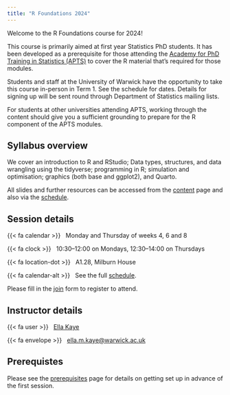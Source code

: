 ```yaml
---
title: "R Foundations 2024"
---
```


Welcome to the R Foundations course for 2024!

This course is primarily aimed at first year Statistics PhD students. It has been developed as a prerequisite for those attending the [Academy for PhD Training in Statistics (APTS)](https://warwick.ac.uk/fac/sci/statistics/apts/) to cover the R material that’s required for those modules.

Students and staff at the University of Warwick have the opportunity to take this course in-person in Term 1. See the schedule for dates. Details for signing up will be sent round through Department of Statistics mailing lists. 

For students at other universities attending APTS, working through the content should give you a sufficient grounding to prepare for the R component of the APTS modules. 

## Syllabus overview

We cover an introduction to R and RStudio; Data types, structures, and data wrangling using the tidyverse; programming in R; simulation and optimisation; graphics (both base and ggplot2), and Quarto.

All slides and further resources can be accessed from the [content](content.qmd) page and also via the [schedule](schedule.qmd). 

## Session details

{{< fa calendar >}} &nbsp; Monday and Thursday of weeks 4, 6 and 8

{{< fa clock >}} &nbsp; 10:30--12:00 on Mondays, 12:30--14:00 on Thursdays

{{< fa location-dot >}} &nbsp; A1.28, Milburn House

{{< fa calendar-alt >}} &nbsp; See the full [schedule](schedule.qmd).

Please fill in the [join](https://warwick.ac.uk/fac/sci/statistics/staff/academic-research/kaye/r-foundations-2024/) form to register to attend.

## Instructor details

{{< fa user >}} &nbsp; [Ella Kaye](https://warwick.ac.uk/ellakaye)

{{< fa envelope >}} &nbsp; [ella.m.kaye@warwick.ac.uk](mailto:ella.m.kaye@warwick.ac.uk)

## Prerequistes

Please see the [prerequisites](prerequisites.qmd) page for details on getting set up in advance of the first session.
